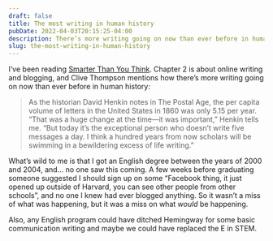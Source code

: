 ```yaml
---
draft: false
title: The most writing in human history
pubDate: 2022-04-03T20:15:25-04:00
description: There’s more writing going on now than ever before in human history.
slug: the-most-writing-in-human-history
---
```

I’ve been reading [Smarter Than You Think](https://www.indiebound.org/book/9780143125822). Chapter 2 is about online writing and blogging, and Clive Thompson mentions how there’s more writing going on now than ever before in human history:

> As the historian David Henkin notes in The Postal Age, the per capita volume of letters in the United States in 1860 was only 5.15 per year. “That was a huge change at the time—it was important,” Henkin tells me. “But today it’s the exceptional person who doesn’t write five messages a day. I think a hundred years from now scholars will be swimming in a bewildering excess of life writing.”

What’s wild to me is that I got an English degree between the years of 2000 and 2004, and… no one saw this coming. A few weeks before graduating someone suggested I should sign up on some “Facebook thing, it just opened up outside of Harvard, you can see other people from other schools”, and no one I knew had ever blogged anything. So it wasn’t a miss of what was happening, but it was a miss on what _would_ be happening. 

Also, any English program could have ditched Hemingway for some basic communication writing and maybe we could have replaced the E in STEM.